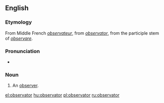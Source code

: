 ==English==

===Etymology===
From Middle French ''[[observateur]]'', from {{L.}} ''[[#Latin|observator]]'', from the participle stem of ''[[observare]]''.

===Pronunciation===
* {{IPA|/ɒbˈzɜːvətə/}}

===Noun===
{{en-noun}}

# {{obsolete}} An [[observer]].

[[el:observator]]
[[hu:observator]]
[[pl:observator]]
[[ru:observator]]